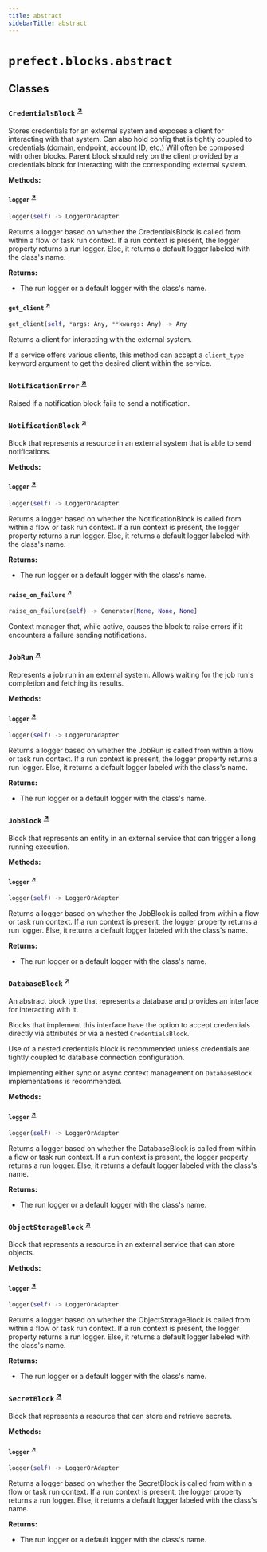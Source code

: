 ```yaml
---
title: abstract
sidebarTitle: abstract
---
```


# `prefect.blocks.abstract`

## Classes

### `CredentialsBlock` <sup><a href="https://github.com/prefecthq/prefect/blob/main/src/prefect/blocks/abstract.py#L37" target="_blank">↗</a></sup>


Stores credentials for an external system and exposes a client for interacting
with that system. Can also hold config that is tightly coupled to credentials
(domain, endpoint, account ID, etc.) Will often be composed with other blocks.
Parent block should rely on the client provided by a credentials block for
interacting with the corresponding external system.


**Methods:**

#### `logger` <sup><a href="https://github.com/prefecthq/prefect/blob/main/src/prefect/blocks/abstract.py#L47" target="_blank">↗</a></sup>

```python
logger(self) -> LoggerOrAdapter
```

Returns a logger based on whether the CredentialsBlock
is called from within a flow or task run context.
If a run context is present, the logger property returns a run logger.
Else, it returns a default logger labeled with the class's name.

**Returns:**
- The run logger or a default logger with the class's name.


#### `get_client` <sup><a href="https://github.com/prefecthq/prefect/blob/main/src/prefect/blocks/abstract.py#L63" target="_blank">↗</a></sup>

```python
get_client(self, *args: Any, **kwargs: Any) -> Any
```

Returns a client for interacting with the external system.

If a service offers various clients, this method can accept
a `client_type` keyword argument to get the desired client
within the service.


### `NotificationError` <sup><a href="https://github.com/prefecthq/prefect/blob/main/src/prefect/blocks/abstract.py#L73" target="_blank">↗</a></sup>


Raised if a notification block fails to send a notification.


### `NotificationBlock` <sup><a href="https://github.com/prefecthq/prefect/blob/main/src/prefect/blocks/abstract.py#L80" target="_blank">↗</a></sup>


Block that represents a resource in an external system that is able to send notifications.


**Methods:**

#### `logger` <sup><a href="https://github.com/prefecthq/prefect/blob/main/src/prefect/blocks/abstract.py#L89" target="_blank">↗</a></sup>

```python
logger(self) -> LoggerOrAdapter
```

Returns a logger based on whether the NotificationBlock
is called from within a flow or task run context.
If a run context is present, the logger property returns a run logger.
Else, it returns a default logger labeled with the class's name.

**Returns:**
- The run logger or a default logger with the class's name.


#### `raise_on_failure` <sup><a href="https://github.com/prefecthq/prefect/blob/main/src/prefect/blocks/abstract.py#L117" target="_blank">↗</a></sup>

```python
raise_on_failure(self) -> Generator[None, None, None]
```

Context manager that, while active, causes the block to raise errors if it
encounters a failure sending notifications.


### `JobRun` <sup><a href="https://github.com/prefecthq/prefect/blob/main/src/prefect/blocks/abstract.py#L129" target="_blank">↗</a></sup>


Represents a job run in an external system. Allows waiting
for the job run's completion and fetching its results.


**Methods:**

#### `logger` <sup><a href="https://github.com/prefecthq/prefect/blob/main/src/prefect/blocks/abstract.py#L136" target="_blank">↗</a></sup>

```python
logger(self) -> LoggerOrAdapter
```

Returns a logger based on whether the JobRun
is called from within a flow or task run context.
If a run context is present, the logger property returns a run logger.
Else, it returns a default logger labeled with the class's name.

**Returns:**
- The run logger or a default logger with the class's name.


### `JobBlock` <sup><a href="https://github.com/prefecthq/prefect/blob/main/src/prefect/blocks/abstract.py#L164" target="_blank">↗</a></sup>


Block that represents an entity in an external service
that can trigger a long running execution.


**Methods:**

#### `logger` <sup><a href="https://github.com/prefecthq/prefect/blob/main/src/prefect/blocks/abstract.py#L171" target="_blank">↗</a></sup>

```python
logger(self) -> LoggerOrAdapter
```

Returns a logger based on whether the JobBlock
is called from within a flow or task run context.
If a run context is present, the logger property returns a run logger.
Else, it returns a default logger labeled with the class's name.

**Returns:**
- The run logger or a default logger with the class's name.


### `DatabaseBlock` <sup><a href="https://github.com/prefecthq/prefect/blob/main/src/prefect/blocks/abstract.py#L199" target="_blank">↗</a></sup>


An abstract block type that represents a database and
provides an interface for interacting with it.

Blocks that implement this interface have the option to accept
credentials directly via attributes or via a nested `CredentialsBlock`.

Use of a nested credentials block is recommended unless credentials
are tightly coupled to database connection configuration.

Implementing either sync or async context management on `DatabaseBlock`
implementations is recommended.


**Methods:**

#### `logger` <sup><a href="https://github.com/prefecthq/prefect/blob/main/src/prefect/blocks/abstract.py#L215" target="_blank">↗</a></sup>

```python
logger(self) -> LoggerOrAdapter
```

Returns a logger based on whether the DatabaseBlock
is called from within a flow or task run context.
If a run context is present, the logger property returns a run logger.
Else, it returns a default logger labeled with the class's name.

**Returns:**
- The run logger or a default logger with the class's name.


### `ObjectStorageBlock` <sup><a href="https://github.com/prefecthq/prefect/blob/main/src/prefect/blocks/abstract.py#L361" target="_blank">↗</a></sup>


Block that represents a resource in an external service that can store
objects.


**Methods:**

#### `logger` <sup><a href="https://github.com/prefecthq/prefect/blob/main/src/prefect/blocks/abstract.py#L368" target="_blank">↗</a></sup>

```python
logger(self) -> LoggerOrAdapter
```

Returns a logger based on whether the ObjectStorageBlock
is called from within a flow or task run context.
If a run context is present, the logger property returns a run logger.
Else, it returns a default logger labeled with the class's name.

**Returns:**
- The run logger or a default logger with the class's name.


### `SecretBlock` <sup><a href="https://github.com/prefecthq/prefect/blob/main/src/prefect/blocks/abstract.py#L494" target="_blank">↗</a></sup>


Block that represents a resource that can store and retrieve secrets.


**Methods:**

#### `logger` <sup><a href="https://github.com/prefecthq/prefect/blob/main/src/prefect/blocks/abstract.py#L500" target="_blank">↗</a></sup>

```python
logger(self) -> LoggerOrAdapter
```

Returns a logger based on whether the SecretBlock
is called from within a flow or task run context.
If a run context is present, the logger property returns a run logger.
Else, it returns a default logger labeled with the class's name.

**Returns:**
- The run logger or a default logger with the class's name.


